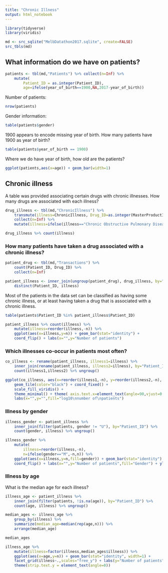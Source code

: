 ```yaml
---
title: "Chronic Illness"
output: html_notebook
---
```


```r
library(tidyverse)
library(viridis)

md <- src_sqlite("MelbDatathon2017.sqlite", create=FALSE)
src_tbls(md)
```

## What information do we have on patients?

```r
patients <- tbl(md,"Patients") %>% collect(n=Inf) %>%
    mutate(
        Patient_ID = as.integer(Patient_ID),
        age=ifelse(year_of_birth==1900,NA,2017-year_of_birth))
```

Number of patients:

```r
nrow(patients)
```

Gender information:

```r
table(patients$gender)
```

1900 appears to encode missing year of birth. How many patients have 1900 as year of birth?

```r
table(patients$year_of_birth == 1900)
```

Where we do have year of birth, how old are the patients?

```r
ggplot(patients,aes(x=age)) + geom_bar(width=1)
```


## Chronic illness

A table was provided associating certain drugs with chronic illnesses. How many drugs are associated with each illness?

```r
drug_illness <- tbl(md,"ChronicIllness") %>%
    transmute(illness=ChronicIllness, Drug_ID=as.integer(MasterProductID)) %>%
    collect(n=Inf) %>%
    mutate(illness=ifelse(illness=="Chronic Obstructive Pulmonary Disease (COPD)","COPD",illness))

drug_illness %>% count(illness)
```

### How many patients have taken a drug associated with a chronic illness?

```r
patient_drug <- tbl(md,"Transactions") %>%
    count(Patient_ID, Drug_ID) %>%
    collect(n=Inf) 

patient_illness <- inner_join(ungroup(patient_drug), drug_illness, by="Drug_ID") %>%
    distinct(Patient_ID, illness)
```

Most of the patients in the data set can be classified as having some chronic illness, or at least having taken a drug that is associated with a chronic illness.

```r
table(patients$Patient_ID %in% patient_illness$Patient_ID)
```

```r
patient_illness %>% count(illness) %>% 
    mutate(illness=reorder(illness,-n)) %>%
    ggplot(aes(x=illness,y=n)) + geom_bar(stat="identity") + 
    coord_flip() + labs(x="",y="Number of patients")
```

### Which illnesses co-occur in patients most often?

```r
co_illness <- rename(patient_illness, illness1=illness) %>%
    inner_join(rename(patient_illness, illness2=illness), by="Patient_ID") %>%
    count(illness1,illness2) %>% ungroup()

ggplot(co_illness, aes(x=reorder(illness1,-n), y=reorder(illness2,-n), fill=log10(n))) +    
    geom_tile(color="black") + coord_fixed() +
    scale_fill_viridis() +
    theme_minimal() + theme( axis.text.x=element_text(angle=90,vjust=0.5,hjust=1) ) +
    labs(x="",y="",fill="log10\nnumber of\npatients")
```

### Illness by gender

```r
illness_gender <- patient_illness %>%
    inner_join(filter(patients, gender != "U"), by="Patient_ID") %>%
    count(gender, illness) %>% ungroup()

illness_gender %>%
    mutate(
        illness=reorder(illness,-n),
        n=ifelse(gender=="M",-n,n)) %>%
    ggplot(aes(x=illness,y=n,fill=gender)) + geom_bar(stat="identity") + 
    coord_flip() + labs(x="",y="Number of patients",fill="Gender") + ylim(c(-1.75e5,1.75e5))
```

### Illness by age

What is the median age for each illness?

```r
illness_age <- patient_illness %>%
    inner_join(filter(patients, !is.na(age)), by="Patient_ID") %>%
    count(age, illness) %>% ungroup()

median_ages <- illness_age %>% 
    group_by(illness) %>% 
    summarize(median_age=median(rep(age,n))) %>% 
    arrange(median_age)

median_ages
```

```r
illness_age %>% 
    mutate(illness=factor(illness,median_ages$illness)) %>%
    ggplot(aes(x=age,y=n)) + geom_bar(stat="identity", width=1) + 
    facet_grid(illness~.,scales="free_y") + labs(y="Number of patients", x="Age") +
    theme(strip.text.y = element_text(angle=0))
```




